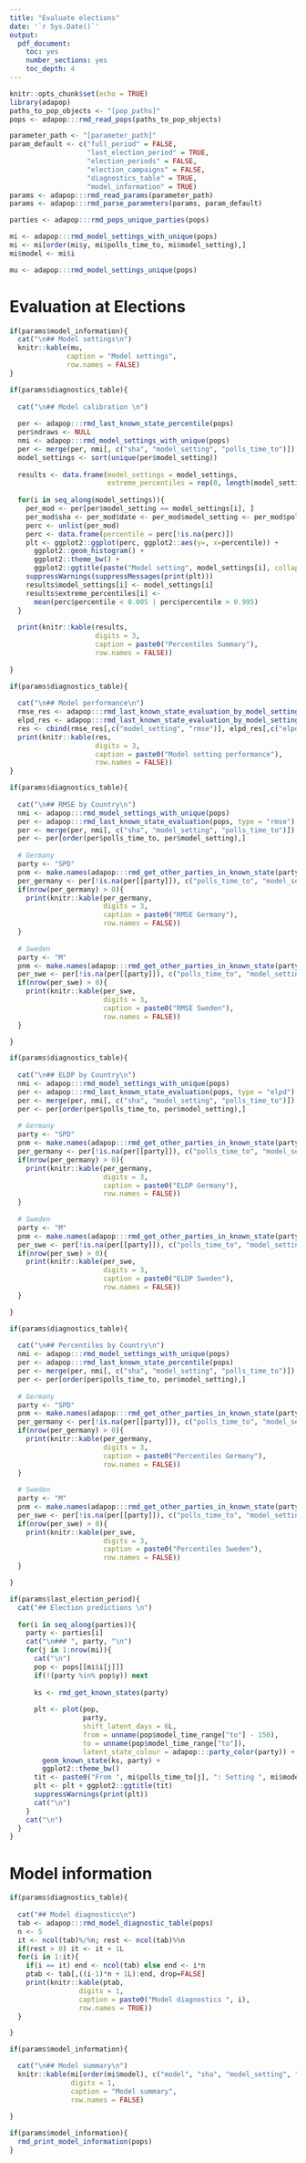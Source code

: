 ```yaml
---
title: "Evaluate elections"
date: '`r Sys.Date()`'
output: 
  pdf_document: 
    toc: yes
    number_sections: yes
    toc_depth: 4
---
```


```r
knitr::opts_chunk$set(echo = TRUE)
library(adapop)
paths_to_pop_objects <- "[pop_paths]"
pops <- adapop:::rmd_read_pops(paths_to_pop_objects)

parameter_path <- "[parameter_path]"
param_default <- c("full_period" = FALSE, 
                   "last_election_period" = TRUE,
                   "election_periods" = FALSE,
                   "election_campaigns" = FALSE,
                   "diagnostics_table" = TRUE,
                   "model_information" = TRUE)
params <- adapop:::rmd_read_params(parameter_path)
params <- adapop:::rmd_parse_parameters(params, param_default)

parties <- adapop:::rmd_pops_unique_parties(pops)

mi <- adapop:::rmd_model_settings_with_unique(pops)
mi <- mi[order(mi$y, mi$polls_time_to, mi$model_setting),]
mi$model <- mi$i

mu <- adapop:::rmd_model_settings_unique(pops)

```

\pagebreak

# Evaluation at Elections

```r

if(params$model_information){
  cat("\n## Model settings\n")
  knitr::kable(mu, 
              caption = "Model settings", 
              row.names = FALSE)
}
```


```r
if(params$diagnostics_table){
    
  cat("\n## Model calibration \n")
  
  per <- adapop:::rmd_last_known_state_percentile(pops)
  per$ndraws <- NULL
  nmi <- adapop:::rmd_model_settings_with_unique(pops)
  per <- merge(per, nmi[, c("sha", "model_setting", "polls_time_to")])
  model_settings <- sort(unique(per$model_setting))
  
  results <- data.frame(model_settings = model_settings,
                        extreme_percentiles = rep(0, length(model_settings)))
  
  for(i in seq_along(model_settings)){
    per_mod <- per[per$model_setting == model_settings[i], ]
    per_mod$sha <- per_mod$date <- per_mod$model_setting <- per_mod$polls_time_to <- NULL
    perc <- unlist(per_mod)
    perc <- data.frame(percentile = perc[!is.na(perc)])
    plt <- ggplot2::ggplot(perc, ggplot2::aes(y=, x=percentile)) + 
      ggplot2::geom_histogram() + 
      ggplot2::theme_bw() + 
      ggplot2::ggtitle(paste("Model setting", model_settings[i], collapse = " "))
    suppressWarnings(suppressMessages(print(plt)))
    results$model_settings[i] <- model_settings[i]
    results$extreme_percentiles[i] <- 
      mean(perc$percentile < 0.005 | perc$percentile > 0.995)
  }
  
  print(knitr::kable(results, 
                     digits = 3, 
                     caption = paste0("Percentiles Summary"), 
                     row.names = FALSE))
  
}
```


```r
if(params$diagnostics_table){
    
  cat("\n## Model performance\n")
  rmse_res <- adapop:::rmd_last_known_state_evaluation_by_model_setting(pops, type = "rmse")
  elpd_res <- adapop:::rmd_last_known_state_evaluation_by_model_setting(pops, type = "elpd")
  res <- cbind(rmse_res[,c("model_setting", "rmse")], elpd_res[,c("elpd", "n")])
  print(knitr::kable(res, 
                     digits = 3, 
                     caption = paste0("Model setting performance"), 
                     row.names = FALSE))
}
```

```r
if(params$diagnostics_table){
    
  cat("\n## RMSE by Country\n")
  nmi <- adapop:::rmd_model_settings_with_unique(pops)
  per <- adapop:::rmd_last_known_state_evaluation(pops, type = "rmse")
  per <- merge(per, nmi[, c("sha", "model_setting", "polls_time_to")])
  per <- per[order(per$polls_time_to, per$model_setting),]
  
  # Germany
  party <- "SPD" 
  pnm <- make.names(adapop:::rmd_get_other_parties_in_known_state(party))
  per_germany <- per[!is.na(per[[party]]), c("polls_time_to", "model_setting", "sha", "ndraws", pnm[pnm%in%colnames(per)])]
  if(nrow(per_germany) > 0){
    print(knitr::kable(per_germany, 
                       digits = 3, 
                       caption = paste0("RMSE Germany"), 
                       row.names = FALSE))
  }
  
  # Sweden
  party <- "M" 
  pnm <- make.names(adapop:::rmd_get_other_parties_in_known_state(party))
  per_swe <- per[!is.na(per[[party]]), c("polls_time_to", "model_setting", "sha", "ndraws", pnm[pnm%in%colnames(per)])]
  if(nrow(per_swe) > 0){
    print(knitr::kable(per_swe, 
                       digits = 3, 
                       caption = paste0("RMSE Sweden"), 
                       row.names = FALSE))
  }

}
```

```r
if(params$diagnostics_table){
    
  cat("\n## ELDP by Country\n")
  nmi <- adapop:::rmd_model_settings_with_unique(pops)
  per <- adapop:::rmd_last_known_state_evaluation(pops, type = "elpd")
  per <- merge(per, nmi[, c("sha", "model_setting", "polls_time_to")])
  per <- per[order(per$polls_time_to, per$model_setting),]
  
  # Germany
  party <- "SPD" 
  pnm <- make.names(adapop:::rmd_get_other_parties_in_known_state(party))
  per_germany <- per[!is.na(per[[party]]), c("polls_time_to", "model_setting", "sha", "ndraws", pnm[pnm%in%colnames(per)])]
  if(nrow(per_germany) > 0){
    print(knitr::kable(per_germany, 
                       digits = 3, 
                       caption = paste0("ELDP Germany"), 
                       row.names = FALSE))
  }
  
  # Sweden
  party <- "M" 
  pnm <- make.names(adapop:::rmd_get_other_parties_in_known_state(party))
  per_swe <- per[!is.na(per[[party]]), c("polls_time_to", "model_setting", "sha", "ndraws", pnm[pnm%in%colnames(per)])]
  if(nrow(per_swe) > 0){
    print(knitr::kable(per_swe, 
                       digits = 3, 
                       caption = paste0("ELDP Sweden"), 
                       row.names = FALSE))
  }

}
```


```r
if(params$diagnostics_table){
    
  cat("\n## Percentiles by Country\n")
  nmi <- adapop:::rmd_model_settings_with_unique(pops)
  per <- adapop:::rmd_last_known_state_percentile(pops)
  per <- merge(per, nmi[, c("sha", "model_setting", "polls_time_to")])
  per <- per[order(per$polls_time_to, per$model_setting),]
  
  # Germany
  party <- "SPD" 
  pnm <- make.names(adapop:::rmd_get_other_parties_in_known_state(party))
  per_germany <- per[!is.na(per[[party]]), c("polls_time_to", "model_setting", "sha", "ndraws", pnm[pnm%in%colnames(per)])]
  if(nrow(per_germany) > 0){
    print(knitr::kable(per_germany, 
                       digits = 3, 
                       caption = paste0("Percentiles Germany"), 
                       row.names = FALSE))
  }
  
  # Sweden
  party <- "M" 
  pnm <- make.names(adapop:::rmd_get_other_parties_in_known_state(party))
  per_swe <- per[!is.na(per[[party]]), c("polls_time_to", "model_setting", "sha", "ndraws", pnm[pnm%in%colnames(per)])]
  if(nrow(per_swe) > 0){
    print(knitr::kable(per_swe, 
                       digits = 3, 
                       caption = paste0("Percentiles Sweden"), 
                       row.names = FALSE))
  }

}
```


```r
if(params$last_election_period){
  cat("## Election predictions \n")
  
  for(i in seq_along(parties)){
    party <- parties[i]
    cat("\n### ", party, "\n")
    for(j in 1:nrow(mi)){
      cat("\n")
      pop <- pops[[mi$i[j]]]
      if(!(party %in% pop$y)) next
      
      ks <- rmd_get_known_states(party)
        
      plt <- plot(pop, 
                  party, 
                  shift_latent_days = 6L,
                  from = unname(pop$model_time_range["to"] - 150),
                  to = unname(pop$model_time_range["to"]),
                  latent_state_colour = adapop:::party_color(party)) + 
        geom_known_state(ks, party) + 
        ggplot2::theme_bw()
      tit <- paste0("From ", mi$polls_time_to[j], ": Setting ", mi$model_setting[j], " (model ", mi$i[j], ") ")
      plt <- plt + ggplot2::ggtitle(tit)
      suppressWarnings(print(plt))
      cat("\n")
    }
    cat("\n")
  }
}

```

\pagebreak

# Model information

```r
if(params$diagnostics_table){
  
  cat("## Model diagnostics\n")
  tab <- adapop:::rmd_model_diagnostic_table(pops)
  n <- 5
  it <- ncol(tab)%/%n; rest <- ncol(tab)%%n
  if(rest > 0) it <- it + 1L
  for(i in 1:it){
    if(i == it) end <- ncol(tab) else end <- i*n
    ptab <- tab[,((i-1)*n + 1L):end, drop=FALSE]
    print(knitr::kable(ptab, 
                 digits = 1, 
                 caption = paste0("Model diagnostics ", i), 
                 row.names = TRUE))
  }

}
```


```r

if(params$model_information){

  cat("\n## Model summary\n")
  knitr::kable(mi[order(mi$model), c("model", "sha", "model_setting", "polls_time_to")], 
               digits = 1, 
               caption = "Model summary", 
               row.names = FALSE)
  
}
```


```r
if(params$model_information){
  rmd_print_model_information(pops)
}
```
